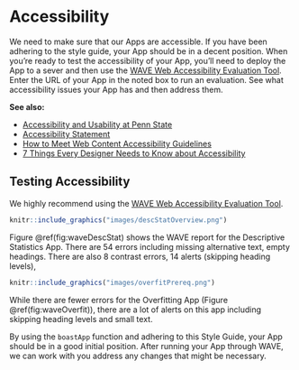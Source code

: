 # Accessibility {#accessibility}

We need to make sure that our Apps are accessible. If you have been adhering to the style guide, your App should be in a decent position. When you’re ready to test the accessibility of your App, you’ll need to deploy the App to a sever and then use the [WAVE Web Accessibility Evaluation Tool](https://wave.webaim.org/). Enter the URL of your App in the noted box to run an evaluation. See what accessibility issues your App has and then address them.

__See also:__

  - [Accessibility and Usability at Penn
    State](https://accessibility.psu.edu/)
  - [Accessibility
    Statement](https://www.psu.edu/accessibilitystatement)
  - [How to Meet Web Content Accessibility
    Guidelines](https://www.w3.org/WAI/WCAG21/quickref/)
  - [7 Things Every Designer Needs to Know about Accessibility](https://medium.com/salesforce-ux/7-things-every-designer-needs-to-know-about-accessibility-64f105f0881b)

## Testing Accessibility
We highly recommend using the [WAVE Web Accessibility Evaluation Tool](https://wave.webaim.org/). 

```r
knitr::include_graphics("images/descStatOverview.png")
```

Figure \@ref(fig:waveDescStat) shows the WAVE report for the Descriptive Statistics App. There are 54 errors including missing alternative text, empty headings. There are also 8 contrast errors, 14 alerts (skipping heading levels),

```r
knitr::include_graphics("images/overfitPrereq.png")
```

While there are fewer errors for the Overfitting App (Figure \@ref(fig:waveOverfit)), there are a lot of alerts on this app including skipping heading levels and small text.

By using the `boastApp` function and adhering to this Style Guide, your App should be in a good initial position. After running your App through WAVE, we can work with you address any changes that might be necessary.
